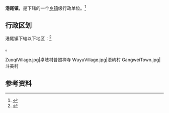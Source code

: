 {{中国乡级行政区|35/06/81/106/000
|景观照片文件名       = ShifuVillage.jpg
|景观照片描述         = 石埠村
}}

'''港尾镇'''，是{{PRC admin/fullname|35/06/81/106/000|3}}下辖的一个[[乡镇|乡镇]]级行政单位。<ref>{{PRC admin/ref sgc|{{PRC admin/parent|35/06/81/106/000}}}}</ref>

== 行政区划 ==

港尾镇下辖以下地区：<ref>{{PRC admin/ref sgc|35/06/81/106/000}}</ref>

{{PRC admin/children|35/06/81/106/000}}。
<gallery>
ZuoqiVillage.jpg|卓岐村普照禅寺
WuyuVillage.jpg|浯屿村
GangweiTown.jpg|斗美村
</gallery>
== 参考资料 ==

{{reflist}}

{{行政区划小作品}}
{{PRC admin/navcat|35/06/81/106/000}}